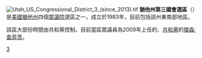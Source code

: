 [[File:Utah_US_Congressional_District_3_(since_2013).tif|thumb]]
'''猶他州第三國會選區'''（{{lang-en|Third Congressional District of Utah}}）是[[美國|美國]][[猶他州|猶他州]]四個[[美國眾議院|眾議院]]選區之一，成立於1983年，目前包括該州東南部地區。

該區大部份時間由共和黨控制。目前當區眾議員為2009年上任的、[[共和黨_(美國)|共和黨]]的[[傑森·查菲茨|傑森·查菲茨]]。
[[Category:猶他州國會選區|3]]